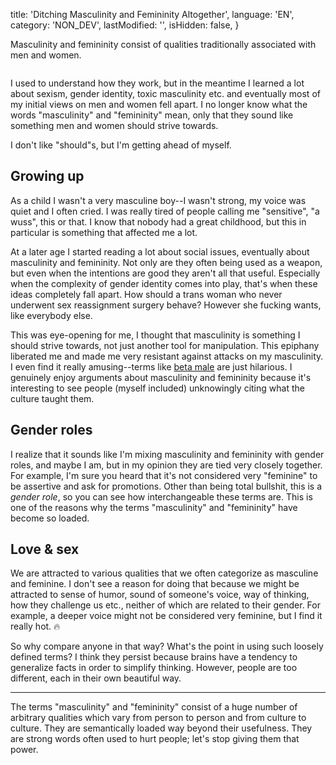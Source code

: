 
  title: 'Ditching Masculinity and Femininity Altogether',
  language: 'EN',
  category: 'NON_DEV',
  lastModified: '',
  isHidden: false,
}

Masculinity and femininity consist of qualities traditionally associated with men and women.

<Figure>
  <Image
    srcId="sharon-mccutcheon-525234-unsplash_1_i2ngjr"
    originalWidth="5616"
    originalHeight="3744"
  />
  <Caption>
    <UnsplashBadge
      fullName="Sharon McCutcheon"
      userName="sharonmccutcheon"
    />
  </Caption>
</Figure>

I used to understand how they work, but in the meantime I learned a lot about sexism, gender identity, toxic masculinity etc. and eventually most of my initial views on men and women fell apart. I no longer know what the words "masculinity" and "femininity" mean, only that they sound like something men and women should strive towards.

I don't like "should"s, but I'm getting ahead of myself.

## Growing up

As a child I wasn't a very masculine boy--I wasn't strong, my voice was quiet and I often cried. I was really tired of people calling me "sensitive", "a wuss", this or that. I know that nobody had a great childhood, but this in particular is something that affected me a lot.

At a later age I started reading a lot about social issues, eventually about masculinity and femininity. Not only are they often being used as a weapon, but even when the intentions are good they aren't all that useful. Especially when the complexity of gender identity comes into play, that's when these ideas completely fall apart. How should a trans woman who never underwent sex reassignment surgery behave? However she fucking wants, like everybody else.

This was eye-opening for me, I thought that masculinity is something I should strive towards, not just another tool for manipulation. This epiphany liberated me and made me very resistant against attacks on my masculinity. I even find it really amusing--terms like [beta male] are just hilarious. I genuinely enjoy arguments about masculinity and femininity because it's interesting to see people (myself included) unknowingly citing what the culture taught them.

## Gender roles

I realize that it sounds like I'm mixing masculinity and femininity with gender roles, and maybe I am, but in my opinion they are tied very closely together. For example, I'm sure you heard that it's not considered very "feminine" to be assertive and ask for promotions. Other than being total bullshit, this is a _gender role_, so you can see how interchangeable these terms are. This is one of the reasons why the terms "masculinity" and "femininity" have become so loaded.

## Love & sex

We are attracted to various qualities that we often categorize as masculine and feminine. I don't see a reason for doing that because we might be attracted to sense of humor, sound of someone's voice, way of thinking, how they challenge us etc., neither of which are related to their gender. For example, a deeper voice might not be considered very feminine, but I find it really hot. 🔥

So why compare anyone in that way? What's the point in using such loosely defined terms? I think they persist because brains have a tendency to generalize facts in order to simplify thinking. However, people are too different, each in their own beautiful way.

---

The terms "masculinity" and "femininity" consist of a huge number of arbitrary qualities which vary from person to person and from culture to culture. They are semantically loaded way beyond their usefulness. They are strong words often used to hurt people; let's stop giving them that power.

[beta male]: https://en.wikipedia.org/wiki/Beta_male_%28slang%29
